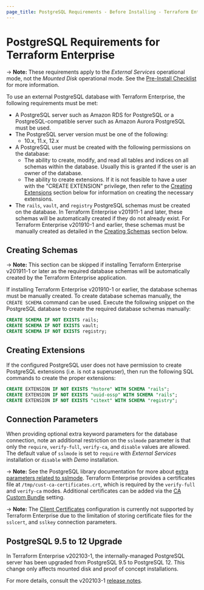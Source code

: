 ```yaml
---
page_title: PostgreSQL Requirements - Before Installing - Terraform Enterprise
---
```


# PostgreSQL Requirements for Terraform Enterprise

-> **Note:** These requirements apply to the _External Services_ operational mode, not the _Mounted Disk_ operational mode. See the [Pre-Install Checklist](/enterprise/before-installing) for more information.

To use an external PostgreSQL database with Terraform Enterprise, the following
requirements must be met:

* A PostgreSQL server such as Amazon RDS for PostgreSQL or a PostgreSQL-compatible server such as Amazon Aurora PostgreSQL must be used.
* The PostgreSQL server version must be one of the following:
  * 10.x, 11.x, 12.x
* A PostgreSQL user must be created with the following permissions on the database:
  * The ability to create, modify, and read all tables and indices on all schemas within the database. Usually this is granted if the user is an owner of the database.
  * The ability to create extensions. If it is not feasible to have a user with the "CREATE EXTENSION" privilege, then refer to the [Creating Extensions](#creating-extensions) section below for information on creating the necessary extensions.
* The `rails`, `vault`, and `registry` PostgreSQL schemas must be created on the database. In Terraform Enterprise v201911-1 and later, these schemas will be automatically created if they do not already exist. For Terraform Enterprise v201910-1 and earlier, these schemas must be manually created as detailed in the [Creating Schemas](#creating-schemas) section below.

## Creating Schemas

-> **Note:** This section can be skipped if installing Terraform Enterprise v201911-1 or later as the required database schemas will be automatically created by the Terraform Enterprise application.

If installing Terraform Enterprise v201910-1 or earlier, the database schemas
must be manually created. To create database schemas manually, the
`CREATE SCHEMA` command can be used. Execute the following snippet on the
PostgreSQL database to create the required database schemas manually:

```sql
CREATE SCHEMA IF NOT EXISTS rails;
CREATE SCHEMA IF NOT EXISTS vault;
CREATE SCHEMA IF NOT EXISTS registry;
```

## Creating Extensions

If the configured PostgreSQL user does not have permission to create PostgreSQL extensions
(i.e. is not a superuser), then run the following SQL commands to create the proper extensions:

```sql
CREATE EXTENSION IF NOT EXISTS "hstore" WITH SCHEMA "rails";
CREATE EXTENSION IF NOT EXISTS "uuid-ossp" WITH SCHEMA "rails";
CREATE EXTENSION IF NOT EXISTS "citext" WITH SCHEMA "registry";
```

## Connection Parameters

When providing optional extra keyword parameters for the database connection,
note an additional restriction on the `sslmode` parameter is that only the
`require`, `verify-full`, `verify-ca`, and `disable` values are allowed. The default value of `sslmode` is set to `require` with _External Services_ installation or `disable` with _Demo_ installation.

-> **Note:** See the PostgreSQL library documentation for more about [extra parameters related to sslmode](https://www.postgresql.org/docs/12/libpq-ssl.html). Terraform Enterprise provides a certificates file at `/tmp/cust-ca-certificates.crt`, which is required by the `verify-full` and `verify-ca` modes. Additional certificates can be added via the [CA Custom Bundle](/enterprise/install/interactive/installer#certificate-authority-ca-bundle) setting.

-> **Note:** The [Client Certificates](https://www.postgresql.org/docs/12/libpq-ssl.html) configuration is currently not supported by Terraform Enterprise due to the limitation of storing certificate files for the `sslcert`, and `sslkey` connection parameters.

## PostgreSQL 9.5 to 12 Upgrade

In Terraform Enterprise v202103-1, the internally-managed PostgreSQL server has been upgraded from PostgreSQL 9.5 to PostgreSQL 12. This change only affects mounted disk and proof of concept installations.

For more details, consult the v202103-1 [release notes](https://github.com/hashicorp/terraform-enterprise-release-notes/blob/master/v202103-1.md).
